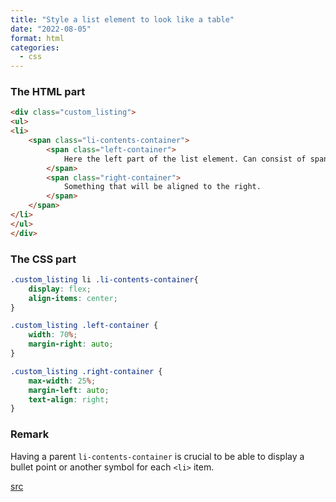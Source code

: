 ```yaml
---
title: "Style a list element to look like a table"
date: "2022-08-05"
format: html
categories:
  - css 
---
```


### The HTML part

```html
<div class="custom_listing">
<ul>
<li>
    <span class="li-contents-container">
        <span class="left-container">
            Here the left part of the list element. Can consist of spans.
        </span>
        <span class="right-container">
            Something that will be aligned to the right.
        </span>
    </span>
</li>
</ul>
</div>
```

### The CSS part

```css
.custom_listing li .li-contents-container{
    display: flex; 
    align-items: center;
}

.custom_listing .left-container {
    width: 70%;
    margin-right: auto;
}

.custom_listing .right-container {
    max-width: 25%;
    margin-left: auto; 
    text-align: right;
}

```

### Remark

Having a parent `li-contents-container` is crucial to be able to display a bullet point or another symbol for each `<li>` item. 

[src](https://stackoverflow.com/a/41951734)